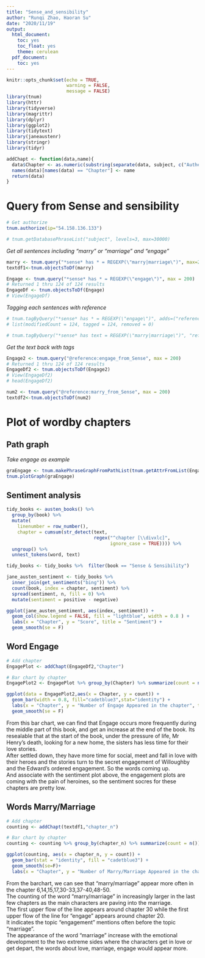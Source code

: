 ```yaml
---
title: "Sense_and_sensibility"
author: "Runqi Zhao, Haoran Su"
date: "2020/11/19"
output:
  html_document:
    toc: yes
    toc_float: yes
    theme: cerulean
  pdf_document:
    toc: yes
---
```


```r
knitr::opts_chunk$set(echo = TRUE,  
                      warning = FALSE,
                      message = FALSE)
library(tnum)
library(httr)
library(tidyverse)
library(magrittr)
library(dplyr)
library(ggplot2)
library(tidytext)
library(janeaustenr)
library(stringr)
library(tidyr)
```

```r
addChapt <- function(data,name){
  data$Chapter <- as.numeric(substring(separate(data, subject, c("Auther_Book","Chapter", "Paragraph","Sentence"),sep = "/")$Chapter, 9))
  names(data)[names(data) == "Chapter"] <- name
  return(data)
}
```


# Query from Sense and sensibility

```r
# Get authorize
tnum.authorize(ip="54.158.136.133")
```

```r
# tnum.getDatabasePhraseList("subject", levels=3, max=30000)
```

*Get all sentences including "marry" or "marriage" and "engage"*

```r
marry <- tnum.query("*sense* has * = REGEXP(\"marry|marriage\")", max=200)
textdf1<-tnum.objectsToDf(marry)
```

```r
Engage <- tnum.query("*sense* has * = REGEXP(\"engage\")", max = 200)
# Returned 1 thru 124 of 124 results
EngageDf <- tnum.objectsToDf(Engage)
# View(EngageDf)
```
*Tagging each sentences with reference*
```r
# tnum.tagByQuery("*sense* has * = REGEXP(\"engage\")", adds=("reference:engage_from_Sense"))
# list(modifiedCount = 124, tagged = 124, removed = 0)

# tnum.tagByQuery("*sense* has text = REGEXP(\"marry|marriage\")", "reference:marry_from_Sense")

```
*Get the text back with tags*
```r
Engage2 <- tnum.query("@reference:engage_from_Sense", max = 200)
# Returned 1 thru 124 of 124 results
EngageDf2 <- tnum.objectsToDf(Engage2)
# View(EngageDf2)
# head(EngageDf2)

num2 <- tnum.query("@reference:marry_from_Sense", max = 200)
textdf2<-tnum.objectsToDf(num2)
```

# Plot of wordby chapters

## Path graph
*Take engage as example*
```r
graEngage <- tnum.makePhraseGraphFromPathList(tnum.getAttrFromList(Engage2, "subject"))
tnum.plotGraph(graEngage)
```

## Sentiment analysis

```r
tidy_books <- austen_books() %>%
  group_by(book) %>%
  mutate(
    linenumber = row_number(),
    chapter = cumsum(str_detect(text, 
                                regex("^chapter [\\divxlc]", 
                                      ignore_case = TRUE)))) %>%
  ungroup() %>%
  unnest_tokens(word, text)
```

```r
tidy_books <- tidy_books %>%  filter(book == "Sense & Sensibility") 

jane_austen_sentiment <- tidy_books %>%
  inner_join(get_sentiments("bing")) %>%
  count(book, index = chapter, sentiment) %>%
  spread(sentiment, n, fill = 0) %>%
  mutate(sentiment = positive - negative)

ggplot(jane_austen_sentiment, aes(index, sentiment)) +
  geom_col(show.legend = FALSE, fill = "lightblue", width = 0.8 ) +
  labs(x = "Chapter", y = "Score", title = "Sentiment") +
  geom_smooth(se = F)
```


## Word Engage

```r
# Add chapter
EngagePlot <- addChapt(EngageDf2,"Chapter")

# Bar chart by chapter
EngagePlot2 <- EngagePlot %>% group_by(Chapter) %>% summarize(count = n())

ggplot(data = EngagePlot2,aes(x = Chapter, y = count)) + 
  geom_bar(width = 0.8, fill="cadetblue3",stat="identity") + 
  labs(x = "Chapter", y = "Number of Engage Appeared in the chapter", title = "Appearance of Engage in each Chapter") + 
  geom_smooth(se = F)
```

From this bar chart, we can find that Engage occurs more frequently during the middle part of this book, and get an increase at the end of the book. Its resealable that at the start of the book, under the pressure of life, Mr Henry's death, looking for a new home, the sisters has less time for their love stories.  
After settled down, they have more time for social, meet and fall in love with their heroes and the stories turn to the secret engagement of Willoughby and the Edward's ordered engagement. So the words coming up.  
And associate with the sentiment plot above, the engagement plots are coming with the pain of heroines, so the sentiment socres for these chapters are pretty low. 


## Words Marry/Marriage

```r
# Add chapter
counting <- addChapt(textdf1,"chapter_n")

# Bar chart by chapter
counting <- counting %>% group_by(chapter_n) %>% summarize(count = n())

ggplot(counting, aes(x = chapter_n, y = count)) +
  geom_bar(stat = "identity", fill = "cadetblue3") +
  geom_smooth(se=F)+
  labs(x = "Chapter", y = "Number of Marry/Marriage Appeared in the chapter", title = "Appearance of Marry/Marriage in each Chapter")
```

From the barchart, we can see that "marry/marriage" appear more often in the chapter 6,14,15,17,30-33,37-40,48-50.  
The counting of the word "marry/marriage" in increasingly larger in the last few chapters as the main characters are paving into the marriage.  
The first upper flow of the line appears around chapter 30 while the first upper flow of the line for "engage" appears around chapter 20.  
It indicates the topic "engagement" mentions often before the topic "marriage".  
The appearance of the word "marriage" increase with the emotional development to the two extreme sides where the characters get in love or get depart, the words about love, marriage, engage would appear more.


